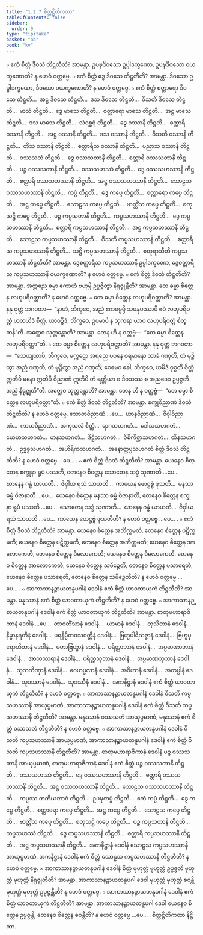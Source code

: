 ```yaml
---
title: "1.2.7 စိတ္တဋ္ဌိတိကထာ"
tableOfContents: false
sidebar:
  order: 9
type: "tipitaka"
basket: "ab"
book: "kv"
---
```



<DynamicBreadcrumb />

<Division number="335" book="kv">

<Paragraph number="987" book="kv">
๐ ဧကံ စိတ္တံ ဒိဝသံ တိဋ္ဌတီတိ? အာမန္တာ. ဥပဍ္ဎဒိဝသော ဥပ္ပါဒက္ခဏော, ဥပဍ္ဎဒိဝသော ဝယက္ခဏောတိ? န ဟေဝံ ဝတ္တဗ္ဗေ.
</Paragraph>

<Paragraph number="988" book="kv">
๐ ဧကံ စိတ္တံ ဒွေ ဒိဝသေ တိဋ္ဌတီတိ? အာမန္တာ. ဒိဝသော ဥပ္ပါဒက္ခဏော, ဒိဝသော ဝယက္ခဏောတိ? န ဟေဝံ ဝတ္တဗ္ဗေ.
</Paragraph>

<Paragraph number="989" book="kv">
๐ ဧကံ စိတ္တံ စတ္တာရော ဒိဝသေ တိဋ္ဌတိ…  အဋ္ဌ ဒိဝသေ တိဋ္ဌတိ…  ဒသ ဒိဝသေ တိဋ္ဌတိ…  ဝီသတိ ဒိဝသေ တိဋ္ဌတိ…  မာသံ တိဋ္ဌတိ…  ဒွေ မာသေ တိဋ္ဌတိ…  စတ္တာရော မာသေ တိဋ္ဌတိ…  အဋ္ဌ မာသေ တိဋ္ဌတိ…  ဒသ မာသေ တိဋ္ဌတိ…  သံဝစ္ဆရံ တိဋ္ဌတိ…  ဒွေ ဝဿာနိ တိဋ္ဌတိ…  စတ္တာရိ ဝဿာနိ တိဋ္ဌတိ…  အဋ္ဌ ဝဿာနိ တိဋ္ဌတိ…  ဒသ ဝဿာနိ တိဋ္ဌတိ…  ဝီသတိ ဝဿာနိ တိဋ္ဌတိ…  တိံသ ဝဿာနိ တိဋ္ဌတိ…  စတ္တာရီသ ဝဿာနိ တိဋ္ဌတိ…  ပညာသ ဝဿာနိ တိဋ္ဌတိ…  ဝဿသတံ တိဋ္ဌတိ…  ဒွေ ဝဿသတာနိ တိဋ္ဌတိ…  စတ္တာရိ ဝဿသတာနိ တိဋ္ဌတိ…  ပဉ္စ ဝဿသတာနိ တိဋ္ဌတိ…  ဝဿသဟဿံ တိဋ္ဌတိ…  ဒွေ ဝဿသဟဿာနိ တိဋ္ဌတိ…  စတ္တာရိ ဝဿသဟဿာနိ တိဋ္ဌတိ…  အဋ္ဌ ဝဿသဟဿာနိ တိဋ္ဌတိ…  သောဠသ ဝဿသဟဿာနိ တိဋ္ဌတိ…  ကပ္ပံ တိဋ္ဌတိ…  ဒွေ ကပ္ပေ တိဋ္ဌတိ…  စတ္တာရော ကပ္ပေ တိဋ္ဌတိ…  အဋ္ဌ ကပ္ပေ တိဋ္ဌတိ…  သောဠသ ကပ္ပေ တိဋ္ဌတိ…  ဗာတ္တိံသ ကပ္ပေ တိဋ္ဌတိ…  စတုသဋ္ဌိ ကပ္ပေ တိဋ္ဌတိ…  ပဉ္စ ကပ္ပသတာနိ တိဋ္ဌတိ…  ကပ္ပသဟဿာနိ တိဋ္ဌတိ…  ဒွေ ကပ္ပသဟဿာနိ တိဋ္ဌတိ…  စတ္တာရိ ကပ္ပသဟဿာနိ တိဋ္ဌတိ…  အဋ္ဌ ကပ္ပသဟဿာနိ တိဋ္ဌတိ…  သောဠသ ကပ္ပသဟဿာနိ တိဋ္ဌတိ…  ဝီသတိ ကပ္ပသဟဿာနိ တိဋ္ဌတိ…  စတ္တာရီသ ကပ္ပသဟဿာနိ တိဋ္ဌတိ…  သဋ္ဌိ ကပ္ပသဟဿာနိ တိဋ္ဌတိ…  စတုရာသီတိ ကပ္ပသဟဿာနိ တိဋ္ဌတီတိ? အာမန္တာ. ဒွေစတ္တာရီသ ကပ္ပသဟဿာနိ ဥပ္ပါဒက္ခဏော, ဒွေစတ္တာရီသ ကပ္ပသဟဿာနိ ဝယက္ခဏောတိ? န ဟေဝံ ဝတ္တဗ္ဗေ.
</Paragraph>

<Paragraph number="990" book="kv">
๐ ဧကံ စိတ္တံ ဒိဝသံ တိဋ္ဌတီတိ? အာမန္တာ. အတ္ထညေ ဓမ္မာ ဧကာဟံ ဗဟုမ္ပိ ဥပ္ပဇ္ဇိတွာ နိရုဇ္ဈန္တီတိ? အာမန္တာ. တေ ဓမ္မာ စိတ္တေန လဟုပရိဝတ္တာတိ? န ဟေဝံ ဝတ္တဗ္ဗေ.
</Paragraph>

<Paragraph number="991" book="kv">
๐ တေ ဓမ္မာ စိတ္တေန လဟုပရိဝတ္တာတိ? အာမန္တာ. နနု ဝုတ္တံ ဘဂဝတာ—  “နာဟံ, ဘိက္ခဝေ, အညံ ဧကဓမ္မမ္ပိ သမနုပဿာမိ ဧဝံ လဟုပရိဝတ္တံ ယထယိဒံ စိတ္တံ. ယာဝဉ္စိဒံ, ဘိက္ခဝေ, ဥပမာပိ န သုကရာ ယာဝ လဟုပရိဝတ္တံ စိတ္တန်”တိ. အတ္ထေဝ သုတ္တန္တောတိ? အာမန္တာ. တေန ဟိ န ဝတ္တဗ္ဗံ—  “တေ ဓမ္မာ စိတ္တေန လဟုပရိဝတ္တာ”တိ.
</Paragraph>

<Paragraph number="992" book="kv">
๐ တေ ဓမ္မာ စိတ္တေန လဟုပရိဝတ္တာတိ? အာမန္တာ. နနု ဝုတ္တံ ဘဂဝတာ—  “သေယျထာပိ, ဘိက္ခဝေ, မက္ကဋော အရညေ ပဝနေ စရမာနော သာခံ ဂဏှတိ, တံ မုဉ္စိတွာ အညံ ဂဏှတိ, တံ မုဉ္စိတွာ အညံ ဂဏှတိ; ဧဝမေဝ ခေါ, ဘိက္ခဝေ, ယမိဒံ ဝုစ္စတိ စိတ္တံ ဣတိပိ မနော ဣတိပိ ဝိညာဏံ ဣတိပိ တံ ရတ္တိယာ စ ဒိဝသဿ စ အညဒေဝ ဥပ္ပဇ္ဇတိ အညံ နိရုဇ္ဈတီ”တိ. အတ္ထေဝ သုတ္တန္တောတိ? အာမန္တာ. တေန ဟိ န ဝတ္တဗ္ဗံ—  “တေ ဓမ္မာ စိတ္တေန လဟုပရိဝတ္တာ”တိ.
</Paragraph>

</Division>
<Division number="336" book="kv">

<Paragraph number="993" book="kv">
๐ ဧကံ စိတ္တံ ဒိဝသံ တိဋ္ဌတီတိ? အာမန္တာ. စက္ခုဝိညာဏံ ဒိဝသံ တိဋ္ဌတီတိ? န ဟေဝံ ဝတ္တဗ္ဗေ. သောတဝိညာဏံ …ပေ…  ဃာနဝိညာဏံ…  ဇိဝှါဝိညာဏံ…  ကာယဝိညာဏံ…  အကုသလံ စိတ္တံ…  ရာဂသဟဂတံ…  ဒေါသသဟဂတံ…  မောဟသဟဂတံ…  မာနသဟဂတံ…  ဒိဋ္ဌိသဟဂတံ…  ဝိစိကိစ္ဆာသဟဂတံ…  ထိနသဟဂတံ…  ဥဒ္ဓစ္စသဟဂတံ…  အဟိရိကသဟဂတံ…  အနောတ္တပ္ပသဟဂတံ စိတ္တံ ဒိဝသံ တိဋ္ဌတီတိ? န ဟေဝံ ဝတ္တဗ္ဗေ …ပေ… .
</Paragraph>

<Paragraph number="994" book="kv">
๐ ဧကံ စိတ္တံ ဒိဝသံ တိဋ္ဌတီတိ? အာမန္တာ. ယေနေဝ စိတ္တေန စက္ခုနာ ရူပံ ပဿတိ, တေနေဝ စိတ္တေန သောတေန သဒ္ဒံ သုဏာတိ …ပေ…  ဃာနေန ဂန္ဓံ ဃာယတိ…  ဇိဝှါယ ရသံ သာယတိ…  ကာယေန ဖောဋ္ဌဗ္ဗံ ဖုသတိ…  မနသာ ဓမ္မံ ဝိဇာနာတိ …ပေ…  ယေနေဝ စိတ္တေန မနသာ ဓမ္မံ ဝိဇာနာတိ, တေနေဝ စိတ္တေန စက္ခုနာ ရူပံ ပဿတိ …ပေ…  သောတေန သဒ္ဒံ သုဏာတိ…  ဃာနေန ဂန္ဓံ ဃာယတိ…  ဇိဝှါယ ရသံ သာယတိ …ပေ…  ကာယေန ဖောဋ္ဌဗ္ဗံ ဖုသတီတိ? န ဟေဝံ ဝတ္တဗ္ဗေ …ပေ… .
</Paragraph>

<Paragraph number="995" book="kv">
๐ ဧကံ စိတ္တံ ဒိဝသံ တိဋ္ဌတီတိ? အာမန္တာ. ယေနေဝ စိတ္တေန အဘိက္ကမတိ, တေနေဝ စိတ္တေန ပဋိက္ကမတိ; ယေနေဝ စိတ္တေန ပဋိက္ကမတိ, တေနေဝ စိတ္တေန အဘိက္ကမတိ; ယေနေဝ စိတ္တေန အာလောကေတိ, တေနေဝ စိတ္တေန ဝိလောကေတိ; ယေနေဝ စိတ္တေန ဝိလောကေတိ, တေနေဝ စိတ္တေန အာလောကေတိ; ယေနေဝ စိတ္တေန သမိဉ္ဇေတိ, တေနေဝ စိတ္တေန ပသာရေတိ; ယေနေဝ စိတ္တေန ပသာရေတိ, တေနေဝ စိတ္တေန သမိဉ္ဇေတီတိ? န ဟေဝံ ဝတ္တဗ္ဗေ …ပေ… .
</Paragraph>

</Division>
<Division number="337" book="kv">

<Paragraph number="996" book="kv">
๐ အာကာသာနဉ္စာယတနူပဂါနံ ဒေဝါနံ ဧကံ စိတ္တံ ယာဝတာယုကံ တိဋ္ဌတီတိ? အာမန္တာ. မနုဿာနံ ဧကံ စိတ္တံ ယာဝတာယုကံ တိဋ္ဌတီတိ? န ဟေဝံ ဝတ္တဗ္ဗေ.
</Paragraph>

<Paragraph number="997" book="kv">
๐ အာကာသာနဉ္စာယတနူပဂါနံ ဒေဝါနံ ဧကံ စိတ္တံ ယာဝတာယုကံ တိဋ္ဌတီတိ? အာမန္တာ. စာတုမဟာရာဇိကာနံ ဒေဝါနံ …ပေ…  တာဝတိံသာနံ ဒေဝါနံ…  ယာမာနံ ဒေဝါနံ…  တုသိတာနံ ဒေဝါနံ…  နိမ္မာနရတီနံ ဒေဝါနံ…  ပရနိမ္မိတဝသဝတ္တီနံ ဒေဝါနံ…  ဗြဟ္မပါရိသဇ္ဇာနံ ဒေဝါနံ…  ဗြဟ္မပုရောဟိတာနံ ဒေဝါနံ…  မဟာဗြဟ္မာနံ ဒေဝါနံ…  ပရိတ္တာဘာနံ ဒေဝါနံ…  အပ္ပမာဏာဘာနံ ဒေဝါနံ…  အာဘဿရာနံ ဒေဝါနံ…  ပရိတ္တသုဘာနံ ဒေဝါနံ…  အပ္ပမာဏသုဘာနံ ဒေဝါနံ…  သုဘကိဏှာနံ ဒေဝါနံ…  ဝေဟပ္ဖလာနံ ဒေဝါနံ…  အဝိဟာနံ ဒေဝါနံ…  အတပ္ပါနံ ဒေဝါနံ…  သုဒဿာနံ ဒေဝါနံ…  သုဒဿီနံ ဒေဝါနံ…  အကနိဋ္ဌာနံ ဒေဝါနံ ဧကံ စိတ္တံ ယာဝတာယုကံ တိဋ္ဌတီတိ? န ဟေဝံ ဝတ္တဗ္ဗေ.
</Paragraph>

<Paragraph number="998" book="kv">
๐ အာကာသာနဉ္စာယတနူပဂါနံ ဒေဝါနံ ဝီသတိ ကပ္ပသဟဿာနိ အာယုပ္ပမာဏံ, အာကာသာနဉ္စာယတနူပဂါနံ ဒေဝါနံ ဧကံ စိတ္တံ ဝီသတိ ကပ္ပသဟဿာနိ တိဋ္ဌတီတိ? အာမန္တာ. မနုဿာနံ ဝဿသတံ အာယုပ္ပမာဏံ, မနုဿာနံ ဧကံ စိတ္တံ ဝဿသတံ တိဋ္ဌတီတိ? န ဟေဝံ ဝတ္တဗ္ဗေ.
</Paragraph>

<Paragraph number="999" book="kv">
๐ အာကာသာနဉ္စာယတနူပဂါနံ ဒေဝါနံ ဝီသတိ ကပ္ပသဟဿာနိ အာယုပ္ပမာဏံ, အာကာသာနဉ္စာယတနူပဂါနံ ဒေဝါနံ ဧကံ စိတ္တံ ဝီသတိ ကပ္ပသဟဿာနိ တိဋ္ဌတီတိ? အာမန္တာ. စာတုမဟာရာဇိကာနံ ဒေဝါနံ ပဉ္စ ဝဿသတာနိ အာယုပ္ပမာဏံ, စာတုမဟာရာဇိကာနံ ဒေဝါနံ ဧကံ စိတ္တံ ပဉ္စ ဝဿသတာနိ တိဋ္ဌတိ…  ဝဿသဟဿံ တိဋ္ဌတိ…  ဒွေ ဝဿသဟဿာနိ တိဋ္ဌတိ…  စတ္တာရိ ဝဿသဟဿာနိ တိဋ္ဌတိ…  အဋ္ဌ ဝဿသဟဿာနိ တိဋ္ဌတိ…  သောဠသ ဝဿသဟဿာနိ တိဋ္ဌတိ…  ကပ္ပဿ တတိယဘာဂံ တိဋ္ဌတိ…  ဥပဍ္ဎကပ္ပံ တိဋ္ဌတိ…  ဧကံ ကပ္ပံ တိဋ္ဌတိ…  ဒွေ ကပ္ပေ တိဋ္ဌတိ…  စတ္တာရော ကပ္ပေ တိဋ္ဌတိ…  အဋ္ဌ ကပ္ပေ တိဋ္ဌတိ…  သောဠသ ကပ္ပေ တိဋ္ဌတိ…  ဗာတ္တိံသ ကပ္ပေ တိဋ္ဌတိ…  စတုသဋ္ဌိ ကပ္ပေ တိဋ္ဌတိ…  ပဉ္စ ကပ္ပသတာနိ တိဋ္ဌတိ…  ကပ္ပသဟဿံ တိဋ္ဌတိ…  ဒွေ ကပ္ပသဟဿာနိ တိဋ္ဌတိ…  စတ္တာရိ ကပ္ပသဟဿာနိ တိဋ္ဌတိ…  အဋ္ဌ ကပ္ပသဟဿာနိ တိဋ္ဌတိ…  အကနိဋ္ဌာနံ ဒေဝါနံ သောဠသ ကပ္ပသဟဿာနိ အာယုပ္ပမာဏံ, အကနိဋ္ဌာနံ ဒေဝါနံ ဧကံ စိတ္တံ သောဠသ ကပ္ပသဟဿာနိ တိဋ္ဌတီတိ? န ဟေဝံ ဝတ္တဗ္ဗေ.
</Paragraph>

<Paragraph number="1000" book="kv">
× အာကာသာနဉ္စာယတနူပဂါနံ ဒေဝါနံ စိတ္တံ မုဟုတ္တံ မုဟုတ္တံ ဥပ္ပဇ္ဇတိ မုဟုတ္တံ မုဟုတ္တံ နိရုဇ္ဈတီတိ? အာမန္တာ. အာကာသာနဉ္စာယတနူပဂါ ဒေဝါ မုဟုတ္တံ မုဟုတ္တံ စဝန္တိ မုဟုတ္တံ မုဟုတ္တံ ဥပ္ပဇ္ဇန္တီတိ? န ဟေဝံ ဝတ္တဗ္ဗေ.
</Paragraph>

<Paragraph number="1001" book="kv">
๐ အာကာသာနဉ္စာယတနူပဂါနံ ဒေဝါနံ ဧကံ စိတ္တံ ယာဝတာယုကံ တိဋ္ဌတီတိ? အာမန္တာ. အာကာသာနဉ္စာယတနူပဂါ ဒေဝါ ယေနေဝ စိတ္တေန ဥပ္ပဇ္ဇန္တိ, တေနေဝ စိတ္တေန စဝန္တီတိ? န ဟေဝံ ဝတ္တဗ္ဗေ …ပေ… .

</Paragraph>
</Division>

<Paragraph number="1002" type="center" book="kv">
စိတ္တဋ္ဌိတိကထာ နိဋ္ဌိတာ.
</Paragraph>